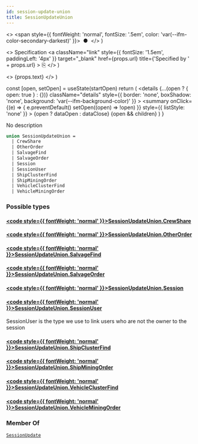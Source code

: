 ```yaml
---
id: session-update-union
title: SessionUpdateUnion
---
```


  <>
    <span style={{ fontWeight: 'normal', fontSize: '.5em', color: 'var(--ifm-color-secondary-darkest)' }}>
      &nbsp;●&nbsp;
    </span>
  </>
)

  <>
    Specification
    <a
      className="link"
      style={{ fontSize: '1.5em', paddingLeft: '4px' }}
      target="_blank"
      href={props.url}
      title={'Specified by ' + props.url}
    >
      ⎘
    </a>
  </>
)

  <>
    <span className={props.class}>{props.text}</span>
  </>
)


  const [open, setOpen] = useState(startOpen)
  return (
    <details
      {...(open ? { open: true } : {})}
      className="details"
      style={{ border: 'none', boxShadow: 'none', background: 'var(--ifm-background-color)' }}
    >
      <summary
        onClick={(e) => {
          e.preventDefault()
          setOpen((open) => !open)
        }}
        style={{ listStyle: 'none' }}
      >
        {open ? dataOpen : dataClose}
      </summary>
      {open && children}
    </details>
  )
}

No description

```graphql
union SessionUpdateUnion =
  | CrewShare
  | OtherOrder
  | SalvageFind
  | SalvageOrder
  | Session
  | SessionUser
  | ShipClusterFind
  | ShipMiningOrder
  | VehicleClusterFind
  | VehicleMiningOrder
```

### Possible types

#### [<code style={{ fontWeight: 'normal' }}>SessionUpdateUnion.<b>CrewShare</b></code>](/api/types/objects/crew-share.mdx) <Badge class="badge badge--secondary " text="object"/>

#### [<code style={{ fontWeight: 'normal' }}>SessionUpdateUnion.<b>OtherOrder</b></code>](/api/types/objects/other-order.mdx) <Badge class="badge badge--secondary " text="object"/>

#### [<code style={{ fontWeight: 'normal' }}>SessionUpdateUnion.<b>SalvageFind</b></code>](/api/types/objects/salvage-find.mdx) <Badge class="badge badge--secondary " text="object"/>

#### [<code style={{ fontWeight: 'normal' }}>SessionUpdateUnion.<b>SalvageOrder</b></code>](/api/types/objects/salvage-order.mdx) <Badge class="badge badge--secondary " text="object"/>

#### [<code style={{ fontWeight: 'normal' }}>SessionUpdateUnion.<b>Session</b></code>](/api/types/objects/session.mdx) <Badge class="badge badge--secondary " text="object"/>

#### [<code style={{ fontWeight: 'normal' }}>SessionUpdateUnion.<b>SessionUser</b></code>](/api/types/objects/session-user.mdx) <Badge class="badge badge--secondary " text="object"/>

SessionUser is the type we use to link users who are not the owner to the
session

#### [<code style={{ fontWeight: 'normal' }}>SessionUpdateUnion.<b>ShipClusterFind</b></code>](/api/types/objects/ship-cluster-find.mdx) <Badge class="badge badge--secondary " text="object"/>

#### [<code style={{ fontWeight: 'normal' }}>SessionUpdateUnion.<b>ShipMiningOrder</b></code>](/api/types/objects/ship-mining-order.mdx) <Badge class="badge badge--secondary " text="object"/>

#### [<code style={{ fontWeight: 'normal' }}>SessionUpdateUnion.<b>VehicleClusterFind</b></code>](/api/types/objects/vehicle-cluster-find.mdx) <Badge class="badge badge--secondary " text="object"/>

#### [<code style={{ fontWeight: 'normal' }}>SessionUpdateUnion.<b>VehicleMiningOrder</b></code>](/api/types/objects/vehicle-mining-order.mdx) <Badge class="badge badge--secondary " text="object"/>

### Member Of

[`SessionUpdate`](/api/types/objects/session-update.mdx) <Badge class="badge badge--secondary badge--relation" text="object"/>
